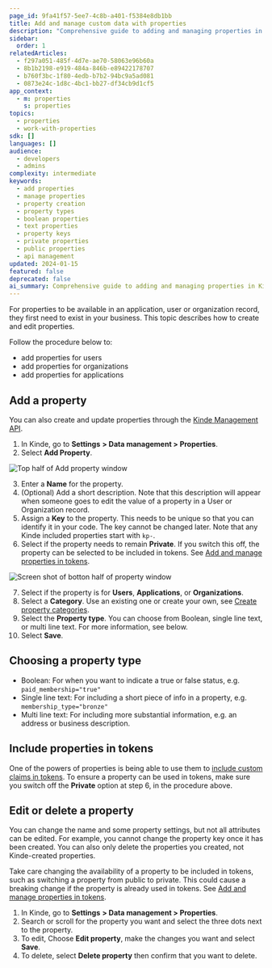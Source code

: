 ```yaml
---
page_id: 9fa41f57-5ee7-4c8b-a401-f5384e8db1bb
title: Add and manage custom data with properties 
description: "Comprehensive guide to adding and managing properties in Kinde including property types, creation, editing, and token integration considerations"
sidebar:
  order: 1
relatedArticles:
  - f297a051-485f-4d7e-ae70-58063e96b60a
  - 8b1b2198-e919-484a-846b-e89422178707
  - b760f3bc-1f80-4edb-b7b2-94bc9a5ad081
  - 0873e24c-1d8c-4bc1-bb27-df34cb9d1cf5
app_context:
  - m: properties
    s: properties
topics:
  - properties
  - work-with-properties
sdk: []
languages: []
audience:
  - developers
  - admins
complexity: intermediate
keywords:
  - add properties
  - manage properties
  - property creation
  - property types
  - boolean properties
  - text properties
  - property keys
  - private properties
  - public properties
  - api management
updated: 2024-01-15
featured: false
deprecated: false
ai_summary: Comprehensive guide to adding and managing properties in Kinde including property types, creation, editing, and token integration considerations.
---
```


For properties to be available in an application, user or organization record, they first need to exist in your business. This topic describes how to create and edit properties.

Follow the procedure below to:

- add properties for users
- add properties for organizations
- add properties for applications 

## Add a property

You can also create and update properties through the [Kinde Management API](/kinde-apis/management#tag/properties).

1. In Kinde, go to **Settings** **> Data management > Properties**.
2. Select **Add Property**.

![Top half of Add property window](https://imagedelivery.net/skPPZTHzSlcslvHjesZQcQ/14161413-5a55-4455-bdb7-87d00ae6d900/public)

3. Enter a **Name** for the property.
4. (Optional) Add a short description. Note that this description will appear when someone goes to edit the value of a property in a User or Organization record.
5. Assign a **Key** to the property. This needs to be unique so that you can identify it in your code. The key cannot be changed later. Note that any Kinde included properties start with `kp-`.
6. Select if the property needs to remain **Private**. If you switch this off, the property can be selected to be included in tokens. See [Add and manage properties in tokens](/properties/work-with-properties/properties-in-tokens/).

![Screen shot of botton half of property window](https://imagedelivery.net/skPPZTHzSlcslvHjesZQcQ/38738ae6-1f04-4973-0532-4653656c0f00/public)

7. Select if the property is for **Users**, **Applications**, or **Organizations**.
8. Select a **Category**. Use an existing one or create your own, see [Create property categories](/properties/work-with-properties/property-groups/).
9. Select the **Property type**. You can choose from Boolean, single line text, or multi line text. For more information, see below.
10. Select **Save**.

## Choosing a property type

- Boolean: For when you want to indicate a true or false status, e.g. `paid_membership="true"`
- Single line text: For including a short piece of info in a property, e.g. `membership_type="bronze"`
- Multi line text: For including more substantial information, e.g. an address or business description.

## Include properties in tokens

One of the powers of properties is being able to use them to [include custom claims in tokens](/properties/work-with-properties/properties-in-tokens/). To ensure a property can be used in tokens, make sure you switch off the **Private** option at step 6, in the procedure above.

## Edit or delete a property

You can change the name and some property settings, but not all attributes can be edited. For example, you cannot change the property key once it has been created. You can also only delete the properties you created, not Kinde-created properties.

<Aside type="warning">

Take care changing the availability of a property to be included in tokens, such as switching a property from public to private. This could cause a breaking change if the property is already used in tokens. See [Add and manage properties in tokens](/properties/work-with-properties/properties-in-tokens/).

</Aside>

1. In Kinde, go to **Settings** **> Data management > Properties**.
2. Search or scroll for the property you want and select the three dots next to the property.
3. To edit, Choose **Edit property**, make the changes you want and select **Save**.
4. To delete, select **Delete property** then confirm that you want to delete. 
